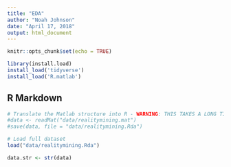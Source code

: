 ```yaml
---
title: "EDA"
author: "Noah Johnson"
date: "April 17, 2018"
output: html_document
---
```


```r
knitr::opts_chunk$set(echo = TRUE)

library(install.load)
install_load('tidyverse')
install_load('R.matlab')
```

## R Markdown

```r
# Translate the Matlab structure into R - WARNING: THIS TAKES A LONG TIME
#data <- readMat("data/realitymining.mat")
#save(data, file = "data/realitymining.Rda")
```

```r
# Load full dataset
load("data/realitymining.Rda")
```

```r
data.str <- str(data)
```